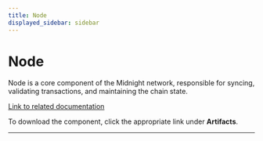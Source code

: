 ```yaml
---
title: Node
displayed_sidebar: sidebar
---
```


# Node

Node is a core component of the Midnight network, responsible for syncing, validating transactions, and maintaining the chain state.

[Link to related documentation](../../develop/nodes-and-dapps/node-endpoints)

To download the component, click the appropriate link under **Artifacts**.

---




<DynamicList />

